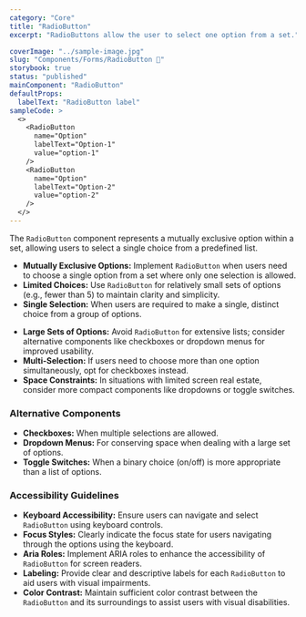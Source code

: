 ```yaml
---
category: "Core"
title: "RadioButton"
excerpt: "RadioButtons allow the user to select one option from a set."

coverImage: "../sample-image.jpg"
slug: "Components/Forms/RadioButton 🔘"
storybook: true
status: "published"
mainComponent: "RadioButton"
defaultProps:
  labelText: "RadioButton label"
sampleCode: >
  <>
    <RadioButton
      name="Option"
      labelText="Option-1"
      value="option-1"
    />
    <RadioButton
      name="Option"
      labelText="Option-2"
      value="option-2"
    />
  </>
---
```


The `RadioButton` component represents a mutually exclusive option within a set, allowing users to select a single choice from a predefined list.

<FigmaImage url="https://www.figma.com/file/h0OBnVRCmPzMmCpYIYsj8H/Bridge-Documentation?node-id=551%3A779" />

<FigmaImage url="https://www.figma.com/file/h0OBnVRCmPzMmCpYIYsj8H/Bridge-Documentation?node-id=552%3A841" />

<DoUse>

- **Mutually Exclusive Options:** Implement `RadioButton` when users need to choose a single option from a set where only one selection is allowed.
- **Limited Choices:** Use `RadioButton` for relatively small sets of options (e.g., fewer than 5) to maintain clarity and simplicity.
- **Single Selection:** When users are required to make a single, distinct choice from a group of options.

</DoUse>

<DoNotUse>

- **Large Sets of Options:** Avoid `RadioButton` for extensive lists; consider alternative components like checkboxes or dropdown menus for improved usability.
- **Multi-Selection:** If users need to choose more than one option simultaneously, opt for checkboxes instead.
- **Space Constraints:** In situations with limited screen real estate, consider more compact components like dropdowns or toggle switches.

</DoNotUse>

### Alternative Components

- **Checkboxes:** When multiple selections are allowed.
- **Dropdown Menus:** For conserving space when dealing with a large set of options.
- **Toggle Switches:** When a binary choice (on/off) is more appropriate than a list of options.

### Accessibility Guidelines

- **Keyboard Accessibility:** Ensure users can navigate and select `RadioButton` using keyboard controls.
- **Focus Styles:** Clearly indicate the focus state for users navigating through the options using the keyboard.
- **Aria Roles:** Implement ARIA roles to enhance the accessibility of `RadioButton` for screen readers.
- **Labeling:** Provide clear and descriptive labels for each `RadioButton` to aid users with visual impairments.
- **Color Contrast:** Maintain sufficient color contrast between the `RadioButton` and its surroundings to assist users with visual disabilities.
